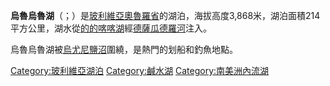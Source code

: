 {{Infobox_lake
| 湖泊名稱          = 烏魯烏魯湖
| 湖泊所在地           = [[奧魯羅省|奧魯羅省]]
| 湖泊照片 =Lago Uru Uru Bolivia Satellite map 67.09971W 18.png
| 座標             = {{coord|18|5|40|S|67|5|46|W|type:waterbody_region:BO_source:eswiki|display=inline,title}}
| 流入             = [[德薩瓜德羅河|德薩瓜德羅河]]
| 流出            = [[德薩瓜德羅河|德薩瓜德羅河]]
| 集水區國家   = {{flag|Bolivia}}
| 湖泊面積              = 214平方公里
| 最深深度          = 1.5米
| 海拔高度          = 3,686米
}}

'''烏魯烏魯湖'''（{{lang-es|'''Lago Uru Uru'''}}；{{lang-qu|Uru Uru qucha}}）是[[玻利維亞|玻利維亞]][[奧魯羅省|奧魯羅省]]的湖泊，海拔高度3,868米，湖泊面積214平方公里，湖水從[[的的喀喀湖|的的喀喀湖]]經[[德薩瓜德羅河|德薩瓜德羅河]]注入。

烏魯烏魯湖被[[烏尤尼鹽沼|烏尤尼鹽沼]]圍繞，是熱門的划船和釣魚地點。
{{Commonscat|Lake Uru Uru}}
{{DEFAULTSORT:Uru Uru}}
[[Category:玻利維亞湖泊|Category:玻利維亞湖泊]]
[[Category:鹹水湖|Category:鹹水湖]]
[[Category:南美洲內流湖|Category:南美洲內流湖]]

{{Bolivia-stub}}
